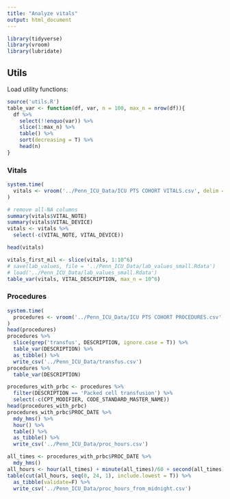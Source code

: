 ```yaml
---
title: "Analyze vitals"
output: html_document
---
```


```r
library(tidyverse)
library(vroom)
library(lubridate)
```


## Utils

Load utility functions:

```r
source('utils.R')
table_var <- function(df, var, n = 100, max_n = nrow(df)){
  df %>% 
    select(!!enquo(var)) %>% 
    slice(1:max_n) %>% 
    table() %>% 
    sort(decreasing = T) %>%
    head(n)
}
```

### Vitals

```r
system.time(
  vitals <- vroom('../Penn_ICU_Data/ICU PTS COHORT VITALS.csv', delim = ',')
)

# remove all-NA columns
summary(vitals$VITAL_NOTE)
summary(vitals$VITAL_DEVICE)
vitals <- vitals %>%
  select(-c(VITAL_NOTE, VITAL_DEVICE))

head(vitals)

vitals_first_mil <- slice(vitals, 1:10^6)
# save(lab_values, file = '../Penn_ICU_Data/lab_values_small.Rdata')
# load('../Penn_ICU_Data/lab_values_small.Rdata')
table_var(vitals, VITAL_DESCRIPTION, max_n = 10^6)

```

### Procedures

```r
system.time(
  procedures <- vroom('../Penn_ICU_Data/ICU PTS COHORT PROCEDURES.csv', delim = ',')
)
head(procedures)
procedures %>%
  slice(grep('transfus', DESCRIPTION, ignore.case = T)) %>%
  table_var(DESCRIPTION) %>%
  as_tibble() %>%
  write_csv('../Penn_ICU_Data/transfus.csv')
procedures %>%
  table_var(DESCRIPTION)

procedures_with_prbc <- procedures %>%
  filter(DESCRIPTION == 'Packed cell transfusion') %>%
  select(-c(CPT_MODIFIER, CODE_STANDARD_MASTER_NAME))
head(procedures_with_prbc)
procedures_with_prbc$PROC_DATE %>%
  mdy_hms() %>%
  hour() %>%
  table() %>%
  as_tibble() %>%
  write_csv('../Penn_ICU_Data/proc_hours.csv')
```


```r
all_times <- procedures_with_prbc$PROC_DATE %>%
  mdy_hms()
all_hours <- hour(all_times) + minute(all_times)/60 + second(all_times)/3600
table(cut(all_hours, seq(0, 24, 1), include.lowest = T)) %>%
  as_tibble(validate=F) %>%
  write_csv('../Penn_ICU_Data/proc_hours_from_midnight.csv')

```

